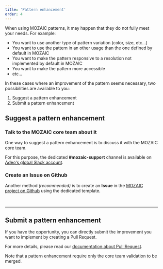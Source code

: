 ---
title: 'Pattern enhancement'
order: 4
---

When using MOZAIC patterns, it may happen that they do not fully meet your needs. For example:

- You want to use another type of pattern variation (color, size, etc...)
- You want to use the pattern in an other usage than the one defined by default in MOZAIC
- You want to make the pattern responsive to a resolution not implemented by default in MOZAIC
- You want to make the pattern more accessible
- etc...

In these cases where an improvement of the pattern seems necessary, two possibilities are available to you:

1. Suggest a pattern enhancement
2. Submit a pattern enhancement

## Suggest a pattern enhancement

### Talk to the MOZAIC core team about it

One way to suggest a pattern enhancement is to discuss it with the MOZAIC core team.

For this purpose, the dedicated **#mozaic-support** channel is available on [Adeo's global Slack account](https://adeo-tech-community.slack.com/).

### Create an Issue on Github

Another method _(recommended)_ is to create an **Issue** in the [MOZAIC project on Github](https://github.com/adeo/mozaic-design-system/issues/new/choose) using the dedicated template.

<br />

---

## Submit a pattern enhancement

If you have the opportunity, you can directly submit the improvement you want to implement by creating a Pull Request.

For more details, please read our [documentation about Pull Request](/contributing/developers/git-conventions/#pull-requests).

Note that a pattern enhancement require only the core team validation to be merged.
